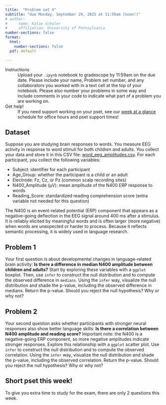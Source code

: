 ```yaml
---
title:  "Problem set 4"
subtitle: "due Monday, September 29, 2025 at 11:59am (noon!)"
# author: 
#     name: Katie Schuler
#     affiliation: University of Pennsylvania
number-sections: false
format: 
  html: 
    number-sections: false
  pdf: default

---
```


Instructions
: Upload your `.ipynb` notebook to gradescope by 11:59am on the due date. Please include your name, Problem set number, and any collaborators you worked with in a text cell at the top of your notebook. Please also number your problems in some way and include comments in your code to indicate what part of a problem you are working on.  

Get help! 
: If you need support working on your pset, see our [week at a glance](../help-schedule.qmd) schedule for office hours and pset support times!

## Dataset 

Suppose you are studying brain responses to words. You measure EEG activity in response to word stimuli for both children and adults. You collect your data and store it in this CSV file: [word_eeg_amplitudes.csv](../assests/csv/word_eeg_amplitudes.csv). For each participant, you collect the following variables:

- Subject: identifier for each participant
- Age_Group: whether the participant is a child or an adult
- Electrode: Fz, Cz, or Pz (common scalp recording sites)
- N400_Amplitude (µV): mean amplitude of the N400 ERP response to words
- Reading_Score: standardized reading comprehension score (extra variable not needed for this question)

The N400 is an event-related potential (ERP) component that appears as a negative-going deflection in the EEG signal around 400 ms after a stimulus. It is reliably elicited by meaningful words and is often larger (more negative) when words are unexpected or harder to process. Because it reflects semantic processing, it is widely used in language research.

## Problem 1 

Your first question is about developmental changes in language-related brain activity: **Is there a difference in median N400 amplitude between children and adults?** Start by exploring these variables with a `ggplot` boxplot. Then, use `infer` to construct the null distribution and to compute the observed difference in `medians`. Using the `infer` way, visualize the null distribution and shade the p-value, including the observed difference in medians. Return the p-value. Should you reject the null hypothesis? Why or why not?

## Problem 2

Your second question asks whether participants with stronger neural responses also show better language skills: **Is there a correlation between N400 amplitude and reading score?** Important note: the N400 is a negative-going ERP component, so more negative amplitudes indicate stronger responses. Explore this relationship with a `ggplot` scatter plot. Use `infer` to construct the null distribution and to compute the observed correlation. Using the `infer` way, visualize the null distribution and shade the p-value, including the observed correlation. Return the p-value. Should you reject the null hypothesis? Why or why not?


::: callout-warning
# Short pset this week! 
To give you extra time to study for the exam, there are only 2 questions this week.   
:::